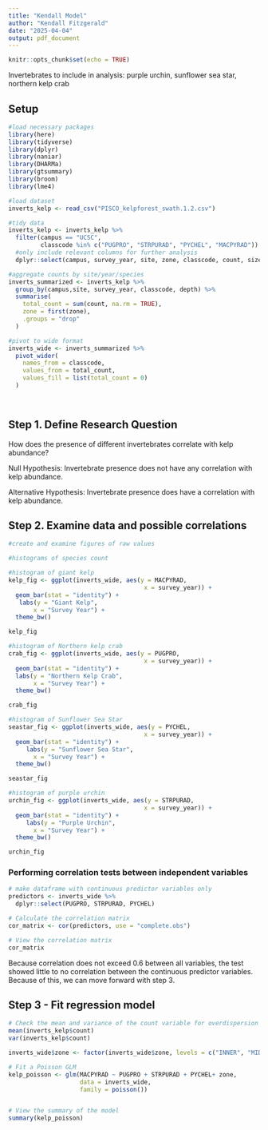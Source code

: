 ```yaml
---
title: "Kendall Model"
author: "Kendall Fitzgerald"
date: "2025-04-04"
output: pdf_document
---
```


```r
knitr::opts_chunk$set(echo = TRUE)
```

Invertebrates to include in analysis: purple urchin, sunflower sea star, northern kelp crab

## Setup
```r
#load necessary packages
library(here)
library(tidyverse)
library(dplyr)
library(naniar)
library(DHARMa)
library(gtsummary)
library(broom)
library(lme4)

#load dataset
inverts_kelp <- read_csv("PISCO_kelpforest_swath.1.2.csv")

```

```r
#tidy data
inverts_kelp <- inverts_kelp %>%
  filter(campus == "UCSC",
         classcode %in% c("PUGPRO", "STRPURAD", "PYCHEL", "MACPYRAD")) %>%
  #only include relevant columns for further analysis
  dplyr::select(campus, survey_year, site, zone, classcode, count, size, disease, depth)

#aggregate counts by site/year/species
inverts_summarized <- inverts_kelp %>%
  group_by(campus,site, survey_year, classcode, depth) %>%
  summarise(
    total_count = sum(count, na.rm = TRUE),
    zone = first(zone),
    .groups = "drop"
  )

#pivot to wide format
inverts_wide <- inverts_summarized %>%
  pivot_wider(
    names_from = classcode,
    values_from = total_count,
    values_fill = list(total_count = 0)
  )

 
```

## Step 1. Define Research Question
How does the presence of different invertebrates correlate with kelp abundance?

Null Hypothesis: Invertebrate presence does not have any correlation with kelp abundance.

Alternative Hypothesis: Invertebrate presence does have a correlation with kelp abundance.

## Step 2. Examine data and possible correlations
```r
#create and examine figures of raw values

#histograms of species count

#histogram of giant kelp
kelp_fig <- ggplot(inverts_wide, aes(y = MACPYRAD,
                                      x = survey_year)) +
  geom_bar(stat = "identity") +
   labs(y = "Giant Kelp",
       x = "Survey Year") +
  theme_bw()

kelp_fig

#histogram of Northern kelp crab
crab_fig <- ggplot(inverts_wide, aes(y = PUGPRO,
                                      x = survey_year)) +
  geom_bar(stat = "identity") +
  labs(y = "Northern Kelp Crab",
       x = "Survey Year") +
  theme_bw()

crab_fig

#histogram of Sunflower Sea Star
seastar_fig <- ggplot(inverts_wide, aes(y = PYCHEL,
                                      x = survey_year)) +
  geom_bar(stat = "identity") +
     labs(y = "Sunflower Sea Star",
       x = "Survey Year") +
  theme_bw()

seastar_fig

#histogram of purple urchin 
urchin_fig <- ggplot(inverts_wide, aes(y = STRPURAD,
                                      x = survey_year)) +
  geom_bar(stat = "identity") +
     labs(y = "Purple Urchin",
       x = "Survey Year") +
  theme_bw()

urchin_fig

```


### Performing correlation tests between independent variables
```r
# make dataframe with continuous predictor variables only
predictors <- inverts_wide %>%
  dplyr::select(PUGPRO, STRPURAD, PYCHEL)

# Calculate the correlation matrix
cor_matrix <- cor(predictors, use = "complete.obs")

# View the correlation matrix
cor_matrix
```

Because correlation does not exceed 0.6 between all variables, the test showed little to no correlation between the continuous predictor variables. Because of this, we can move forward with step 3. 

## Step 3 - Fit regression model
```r
# Check the mean and variance of the count variable for overdispersion
mean(inverts_kelp$count)
var(inverts_kelp$count)

inverts_wide$zone <- factor(inverts_wide$zone, levels = c("INNER", "MID", "OUTER"))

# Fit a Poisson GLM 
kelp_poisson <- glm(MACPYRAD ~ PUGPRO + STRPURAD + PYCHEL+ zone,
                    data = inverts_wide, 
                    family = poisson())


# View the summary of the model
summary(kelp_poisson)
```

